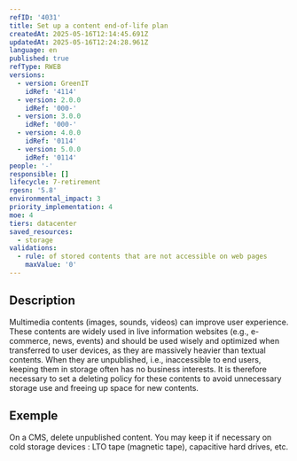```yaml
---
refID: '4031'
title: Set up a content end-of-life plan
createdAt: 2025-05-16T12:14:45.691Z
updatedAt: 2025-05-16T12:24:28.961Z
language: en
published: true
refType: RWEB
versions:
  - version: GreenIT
    idRef: '4114'
  - version: 2.0.0
    idRef: '000-'
  - version: 3.0.0
    idRef: '000-'
  - version: 4.0.0
    idRef: '0114'
  - version: 5.0.0
    idRef: '0114'
people: '-'
responsible: []
lifecycle: 7-retirement
rgesn: '5.8'
environmental_impact: 3
priority_implementation: 4
moe: 4
tiers: datacenter
saved_resources:
  - storage
validations:
  - rule: of stored contents that are not accessible on web pages
    maxValue: '0'
---
```


## Description

Multimedia contents (images, sounds, videos) can improve user experience. These contents are widely used in live information websites (e.g., e-commerce, news, events) and should be used wisely and optimized when transferred to user devices, as they are massively heavier than textual contents. When they are unpublished, i.e., inaccessible to end users, keeping them in storage often has no business interests. It is therefore necessary to set a deleting policy for these contents to avoid unnecessary storage use and freeing up space for new contents.

## Exemple

On a CMS, delete unpublished content. You may keep it if necessary on cold storage devices : LTO tape (magnetic tape), capacitive hard drives, etc.
